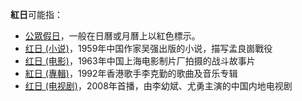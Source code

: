 '''紅日'''可能指：
* [[公眾假日|公眾假日]]，一般在日曆或月曆上以紅色標示。
* [[红日_(小说)|红日 (小说)]]，1959年中国作家吴强出版的小说，描写孟良崮戰役
* [[红日_(电影)|红日 (电影)]]，1963年中国上海电影制片厂拍摄的战斗故事片
* [[紅日_(專輯)|紅日 (專輯)]]，1992年香港歌手李克勤的歌曲及音乐专辑
* [[红日_(电视剧)|红日 (电视剧)]]，2008年首播，由李幼斌、尤勇主演的中国内地电视剧

{{disambig|H|cat=二字作品消歧义}}